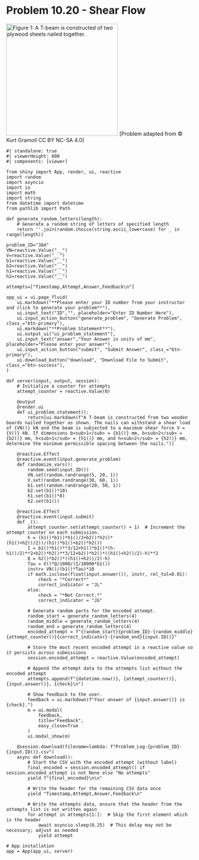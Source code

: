 # Problem 10.20 - Shear Flow {.unnumbered}

![Figure 1: A T-beam is constructed of two plywood sheets nailed together.](images/384.png){width=300 fig-alt="A T beam is made of two pieces nailed together. The base of the T is height h1 and width b1. The top of the T is height h2 and base b2."}
\[Problem adapted from © Kurt Gramoll CC BY NC-SA 4.0\]

```shinylive-python
#| standalone: true
#| viewerHeight: 600
#| components: [viewer]

from shiny import App, render, ui, reactive
import random
import asyncio
import io
import math
import string
from datetime import datetime
from pathlib import Path

def generate_random_letters(length):
    # Generate a random string of letters of specified length
    return ''.join(random.choice(string.ascii_lowercase) for _ in range(length))  

problem_ID="384"
VN=reactive.Value("__")
V=reactive.Value("__")
b1=reactive.Value("__")
b2=reactive.Value("__")
h1=reactive.Value("__")
h2=reactive.Value("__")
  
attempts=["Timestamp,Attempt,Answer,Feedback\n"]

app_ui = ui.page_fluid(
    ui.markdown("**Please enter your ID number from your instructor and click to generate your problem**"),
    ui.input_text("ID","", placeholder="Enter ID Number Here"),
    ui.input_action_button("generate_problem", "Generate Problem", class_="btn-primary"),
    ui.markdown("**Problem Statement**"),
    ui.output_ui("ui_problem_statement"),
    ui.input_text("answer","Your Answer in units of mm", placeholder="Please enter your answer"),
    ui.input_action_button("submit", "Submit Answer", class_="btn-primary"),
    ui.download_button("download", "Download File to Submit", class_="btn-success"),
)

def server(input, output, session):
    # Initialize a counter for attempts
    attempt_counter = reactive.Value(0)

    @output
    @render.ui
    def ui_problem_statement():
        return[ui.markdown(f"A T-beam is constructed from two wooden boards nailed together as shown. The nails can withstand a shear load of {VN()} kN and the beam is subjected to a maximum shear force V = {V()} kN. If dimensions b<sub>1</sub> = {b1()} mm, b<sub>2</sub> = {b2()} mm, h<sub>1</sub> = {h1()} mm, and h<sub>2</sub> = {h2()} mm, determine the minimum permissible spacing between the nails.")]
    
    @reactive.Effect
    @reactive.event(input.generate_problem)
    def randomize_vars():
        random.seed(input.ID())
        VN.set(random.randrange(5, 20, 1))
        V.set(random.randrange(30, 60, 1))
        b1.set(random.randrange(20, 50, 1))
        b2.set(b1()*10)
        h1.set(b1()*8)
        h2.set(b1())
        
    @reactive.Effect
    @reactive.event(input.submit)
    def _():
        attempt_counter.set(attempt_counter() + 1)  # Increment the attempt counter on each submission.
        h = (h1()*b1()*h1()/2+b2()*h2()*(h1()+h2()/2))/(h1()*b1()+b2()*h2())
        I = b1()*h1()**3/12+h1()*b1()*(h-h1()/2)**2+b2()*h2()**3/12+b2()*h2()*((h1()+h2()/2)-h)**2
        Q = h2()*b2()*((h1()+h2()/2)-h)
        Tau = V()*Q/1000/(I/10000*b1())
        instr= VN()/(b1()*Tau)*10
        if math.isclose(float(input.answer()), instr, rel_tol=0.01):
            check = "*Correct*"
            correct_indicator = "JL"
        else:
            check = "*Not Correct.*"
            correct_indicator = "JG"

        # Generate random parts for the encoded attempt.
        random_start = generate_random_letters(4)
        random_middle = generate_random_letters(4)
        random_end = generate_random_letters(4)
        encoded_attempt = f"{random_start}{problem_ID}-{random_middle}{attempt_counter()}{correct_indicator}-{random_end}{input.ID()}"

        # Store the most recent encoded attempt in a reactive value so it persists across submissions
        session.encoded_attempt = reactive.Value(encoded_attempt)

        # Append the attempt data to the attempts list without the encoded attempt
        attempts.append(f"{datetime.now()}, {attempt_counter()}, {input.answer()}, {check}\n")

        # Show feedback to the user.
        feedback = ui.markdown(f"Your answer of {input.answer()} is {check}.")
        m = ui.modal(
            feedback,
            title="Feedback",
            easy_close=True
        )
        ui.modal_show(m)

    @session.download(filename=lambda: f"Problem_Log-{problem_ID}-{input.ID()}.csv")
    async def download():
        # Start the CSV with the encoded attempt (without label)
        final_encoded = session.encoded_attempt() if session.encoded_attempt is not None else "No attempts"
        yield f"{final_encoded}\n\n"
        
        # Write the header for the remaining CSV data once
        yield "Timestamp,Attempt,Answer,Feedback\n"
        
        # Write the attempts data, ensure that the header from the attempts list is not written again
        for attempt in attempts[1:]:  # Skip the first element which is the header
            await asyncio.sleep(0.25)  # This delay may not be necessary; adjust as needed
            yield attempt

# App installation
app = App(app_ui, server)
```

